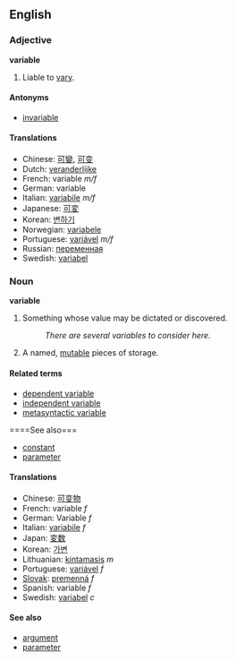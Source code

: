==English==

===Adjective===
'''variable'''

# Liable to [[vary]].

====Antonyms====
*[[invariable]]

====Translations====
{{checktrans}}
*Chinese: [[可變]], [[可变]]
*Dutch: [[veranderlijke]]
*French: variable ''m/f''
*German: variable
*Italian: [[variabile]] ''m/f''
*Japanese: [[可変]]
*Korean: [[변하기]]
*Norwegian: [[variabele]]
*Portuguese: [[variável]] ''m/f''
*Russian: [[переменная]]
*Swedish: [[variabel]]

===Noun===
'''variable'''

# {{science}} Something whose value may be dictated or discovered.
#: ''There are several variables to consider here.''
# {{computing}} A named, [[mutable]] pieces of storage.

====Related terms====
*[[dependent variable]]
*[[independent variable]]
*[[metasyntactic variable]]

====See also===
*[[constant]]
*[[parameter]]

====Translations====
{{checktrans}}
*Chinese: [[可变物]]
*French: variable ''f''
*German: Variable ''f''
*Italian: [[variabile]] ''f''
*Japan: [[変数]]
*Korean: [[가변]]
*Lithuanian: [[kintamasis]] ''m''
*Portuguese: [[variável]] ''f''
*[[Slovak]]: [[premenná]] ''f''
*Spanish: variable ''f''
*Swedish: [[variabel]] ''c''

====See also====
*[[argument]]
*[[parameter]]